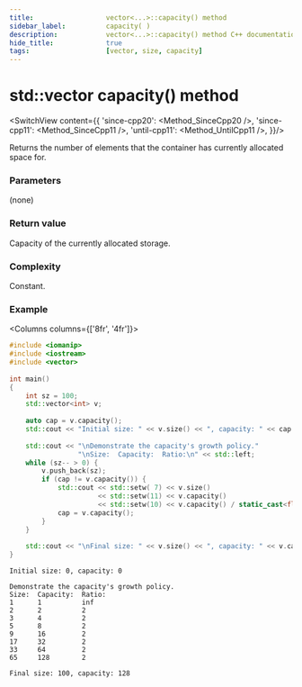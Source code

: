 ```yaml
---
title:					vector<...>::capacity() method
sidebar_label:			capacity( )
description:			vector<...>::capacity() method C++ documentation
hide_title:				true
tags:					[vector, size, capacity]
---
```



<!----------------- Codes ---------------------->

<!-- size() -->

# std::vector capacity() method

<SwitchView content={{
        'since-cpp20': <Method_SinceCpp20 />,
        'since-cpp11': <Method_SinceCpp11 />,
        'until-cpp11': <Method_UntilCpp11 />,
    }}/>


Returns the number of elements that the container has currently allocated space for.

### Parameters

(none)

### Return value

Capacity of the currently allocated storage.

### Complexity

Constant.

### Example

<Columns columns={['8fr', '4fr']}>
<div>

```cpp title='Main.cpp' showLineNumbers
#include <iomanip>
#include <iostream>
#include <vector>
 
int main()
{
    int sz = 100;
    std::vector<int> v;
 
    auto cap = v.capacity();
    std::cout << "Initial size: " << v.size() << ", capacity: " << cap << '\n';
 
    std::cout << "\nDemonstrate the capacity's growth policy."
                 "\nSize:  Capacity:  Ratio:\n" << std::left;
    while (sz-- > 0) {
        v.push_back(sz);
        if (cap != v.capacity()) {
            std::cout << std::setw( 7) << v.size()
                      << std::setw(11) << v.capacity()
                      << std::setw(10) << v.capacity() / static_cast<float>(cap) << '\n';
            cap = v.capacity();
        }
    }
 
    std::cout << "\nFinal size: " << v.size() << ", capacity: " << v.capacity() << '\n';
}
```

</div>
<div>

```plaintext title="Output"
Initial size: 0, capacity: 0
 
Demonstrate the capacity's growth policy.
Size:  Capacity:  Ratio:
1      1          inf
2      2          2
3      4          2
5      8          2
9      16         2
17     32         2
33     64         2
65     128        2
 
Final size: 100, capacity: 128
```

</div>
</Columns>

